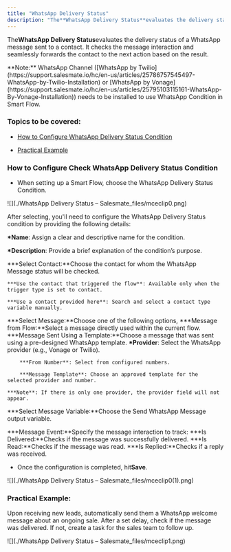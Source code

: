 ```yaml
---
title: "WhatsApp Delivery Status"
description: "The**WhatsApp Delivery Status**evaluates the delivery status of a WhatsApp message sent to a contact. It checks the message interaction and seamlessly..."
---
```


The**WhatsApp Delivery Status**evaluates the delivery status of a WhatsApp message sent to a contact. It checks the message interaction and seamlessly forwards the contact to the next action based on the result.

<Note>
  **Note:** WhatsApp Channel ([WhatsApp by
  Twilio](https://support.salesmate.io/hc/en-us/articles/25786757545497-WhatsApp-by-Twilio-Installation)
  or [WhatsApp by
  Vonage](https://support.salesmate.io/hc/en-us/articles/25795103115161-WhatsApp-By-Vonage-Installation))
  needs to be installed to use WhatsApp Condition in Smart Flow.
</Note>

### Topics to be covered:

- [How to Configure WhatsApp Delivery Status Condition](https://support.salesmate.io/hc/en-us/articles/41100296021017-WhatsApp-Delivery-Status#h_01J8KVHK1DD4KFK8F8236DKN2D)

- [Practical Example](https://support.salesmate.io/hc/en-us/articles/41100296021017-WhatsApp-Delivery-Status#h_01JGNVCAMKBK0G026R58JJP41T)

### How to Configure Check WhatsApp Delivery Status Condition

- When setting up a Smart Flow, choose the WhatsApp Delivery Status Condition.

![](./WhatsApp Delivery Status – Salesmate_files/mceclip0.png)

After selecting, you'll need to configure the WhatsApp Delivery Status condition by providing the following details:

**\*Name**: Assign a clear and descriptive name for the condition.

**\*Description**: Provide a brief explanation of the condition’s purpose.

**\*Select Contact:**Choose the contact for whom the WhatsApp Message status will be checked.

    ***Use the contact that triggered the flow**: Available only when the trigger type is set to contact.

    ***Use a contact provided here**: Search and select a contact type variable manually.

**\*Select Message:**Choose one of the following options,
**\*Message from Flow:**Select a message directly used within the current flow.
**\*Message Sent Using a Template:**Choose a message that was sent using a pre-designed WhatsApp template.
**\*Provider**: Select the WhatsApp provider (e.g., Vonage or Twilio).

        ***From Number**: Select from configured numbers.

        ***Message Template**: Choose an approved template for the selected provider and number.

    ***Note**: If there is only one provider, the provider field will not appear.

**\*Select Message Variable:**Choose the Send WhatsApp Message output variable.

**\*Message Event:**Specify the message interaction to track:
**\*Is Delivered:**Checks if the message was successfully delivered.
**\*Is Read:**Checks if the message was read.
**\*Is Replied:**Checks if a reply was received.

- Once the configuration is completed, hit**Save**.

![](./WhatsApp Delivery Status – Salesmate_files/mceclip0(1).png)

### Practical Example:

Upon receiving new leads, automatically send them a WhatsApp welcome message about an ongoing sale. After a set delay, check if the message was delivered. If not, create a task for the sales team to follow up.

![](./WhatsApp Delivery Status – Salesmate_files/mceclip1.png)
